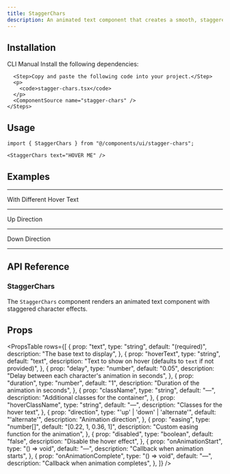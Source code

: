 ```yaml
---
title: StaggerChars
description: An animated text component that creates a smooth, staggered character animation effect when hovered.
---
```


<ComponentPreview
  name="staggerchars-demo"
  className="[&_.preview>[data-orientation=vertical]]:sm:max-w-[70%]"
  description="An animated text component that creates a smooth, staggered character animation effect when hovered."
/>

## Installation

<Tabs defaultValue="cli" className="w-full">
  <TabsList>
    <TabsTrigger value="cli">CLI</TabsTrigger>
    <TabsTrigger value="manual">Manual</TabsTrigger>
  </TabsList>
  <TabsContent value="cli">
    <PkgOptions name="stagger-chars" />
  </TabsContent>
  <TabsContent value="manual">
    <Steps>
      <Step>Install the following dependencies:</Step>
      <DepsOptions name="framer-motion" />

      <Step>Copy and paste the following code into your project.</Step>
      <p>
        <code>stagger-chars.tsx</code>
      </p>
      <ComponentSource name="stagger-chars" />
    </Steps>

  </TabsContent>
</Tabs>

## Usage

```tsx
import { StaggerChars } from "@/components/ui/stagger-chars";
```

```tsx
<StaggerChars text="HOVER ME" />
```

## Examples

---

<Step>With Different Hover Text</Step>

<ComponentPreview
  name="staggercharsdifferenttexthover-demo"
  className="[&_.preview>[data-orientation=vertical]]:sm:max-w-[70%]"
  description="An animated text component with staggered character effects"
/>

---

<Step>Up Direction</Step>

<ComponentPreview
  name="staggercharsup-demo"
  className="[&_.preview>[data-orientation=vertical]]:sm:max-w-[70%]"
  description="An animated text component with staggered character effects"
/>

---

<Step>Down Direction</Step>

<ComponentPreview
  name="staggercharsdown-demo"
  className="[&_.preview>[data-orientation=vertical]]:sm:max-w-[70%]"
  description="An animated text component with staggered character effects"
/>

---

## API Reference

### StaggerChars

The `StaggerChars` component renders an animated text component with staggered character effects.

## Props

<PropsTable
  rows={[
    {
      prop: "text",
      type: "string",
      default: "(required)",
      description: "The base text to display",
    },
    {
      prop: "hoverText",
      type: "string",
      default: "text",
      description: "Text to show on hover (defaults to `text` if not provided)",
    },
    {
      prop: "delay",
      type: "number",
      default: "0.05",
      description: "Delay between each character's animation in seconds",
    },
    {
      prop: "duration",
      type: "number",
      default: "1",
      description: "Duration of the animation in seconds",
    },
    {
      prop: "className",
      type: "string",
      default: "—",
      description: "Additional classes for the container",
    },
    {
      prop: "hoverClassName",
      type: "string",
      default: "—",
      description: "Classes for the hover text",
    },
    {
      prop: "direction",
      type: "'up' | 'down' | 'alternate'",
      default: "'alternate'",
      description: "Animation direction",
    },
    {
      prop: "easing",
      type: "number[]",
      default: "[0.22, 1, 0.36, 1]",
      description: "Custom easing function for the animation",
    },
    {
      prop: "disabled",
      type: "boolean",
      default: "false",
      description: "Disable the hover effect",
    },
    {
      prop: "onAnimationStart",
      type: "() => void",
      default: "—",
      description: "Callback when animation starts",
    },
    {
      prop: "onAnimationComplete",
      type: "() => void",
      default: "—",
      description: "Callback when animation completes",
    },
  ]}
/>
